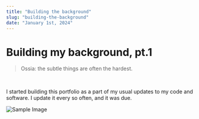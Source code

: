 ```yaml
---
title: "Building the background"
slug: "building-the-background"
date: "January 1st, 2024"
---
```


# Building my background, pt.1 

> Ossia: the subtle things are often the hardest.

<br/>

I started building this portfolio as a part of my usual updates to my code and software. I update it every so often, and it was due.


![Sample Image](https://via.placeholder.com/800x400?w=800&h=400)
